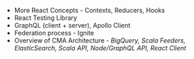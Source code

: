 - More React Concepts - Contexts, Reducers, Hooks
- React Testing Library
- GraphQL (client + server), Apollo Client
- Federation process - Ignite
- Overview of CMA Architecture - <i>BigQuery, Scala Feeders, ElasticSearch, Scala API, Node/GraphQL API, React Client</i>
